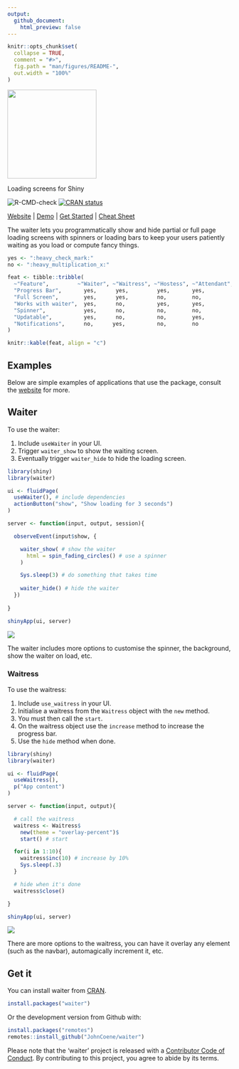 ```yaml
---
output: 
  github_document:
    html_preview: false
---
```


<!-- README.md is generated from README.Rmd. Please edit that file -->

```r
knitr::opts_chunk$set(
  collapse = TRUE,
  comment = "#>",
  fig.path = "man/figures/README-",
  out.width = "100%"
)
```

<div align="center">
<img src="./man/figures/logo.png" height = "200px" />

Loading screens for Shiny

<!-- badges: start -->
![R-CMD-check](https://github.com/JohnCoene/waiter/workflows/R-CMD-check/badge.svg)
[![CRAN status](https://www.r-pkg.org/badges/version/waiter)](https://CRAN.R-project.org/package=waiter)
<!-- badges: end -->

[Website](https://waiter.john-coene.com) | [Demo](https://shiny.john-coene.com/waiter/) | [Get Started](https://waiter.john-coene.com/#/waiter/intro) | [Cheat Sheet](https://waiter.john-coene.com/#/cheatsheet)
</div>

The waiter lets you programmatically show and hide partial or full page loading screens with spinners or loading bars to keep your users patiently waiting as you load or compute fancy things.

```r
yes <- ":heavy_check_mark:"
no <- ":heavy_multiplication_x:"

feat <- tibble::tribble(
  ~"Feature",         ~"Waiter", ~"Waitress", ~"Hostess", ~"Attendant",
  "Progress Bar",       yes,      yes,         yes,       yes,
  "Full Screen",        yes,      yes,         no,        no,
  "Works with waiter",  yes,      no,          yes,       yes,
  "Spinner",            yes,      no,          no,        no,
  "Updatable",          yes,      no,          no,        yes,
  "Notifications",      no,      yes,          no,        no 
)

knitr::kable(feat, align = "c")
```

## Examples

Below are simple examples of applications that use the package, consult the [website](https://waiter.john-coene.com) for more.

## Waiter

To use the waiter:

1. Include `useWaiter` in your UI.
2. Trigger `waiter_show` to show the waiting screen.
3. Eventually trigger `waiter_hide` to hide the loading screen.

```r
library(shiny)
library(waiter)

ui <- fluidPage(
  useWaiter(), # include dependencies
  actionButton("show", "Show loading for 3 seconds")
)

server <- function(input, output, session){

  observeEvent(input$show, {

    waiter_show( # show the waiter
      html = spin_fading_circles() # use a spinner
    )

    Sys.sleep(3) # do something that takes time
    
    waiter_hide() # hide the waiter
  })
  
}

shinyApp(ui, server)
```

![](man/figures//waiter-basic.gif)

The waiter includes more options to customise the spinner, the background, show the waiter on load, etc.

### Waitress

To use the waitress:

1. Include `use_waitress` in your UI.
2. Initialise a waitress from the `Waitress` object with the `new` method.
3. You must then call the `start`.
4. On the waitress object use the `increase` method to increase the progress bar.
5. Use the `hide` method when done.

```r
library(shiny)
library(waiter)

ui <- fluidPage(
  useWaitress(),
  p("App content")
)

server <- function(input, output){

  # call the waitress
  waitress <- Waitress$
    new(theme = "overlay-percent")$
    start() # start

  for(i in 1:10){
    waitress$inc(10) # increase by 10%
    Sys.sleep(.3)
  }

  # hide when it's done
  waitress$close() 

}

shinyApp(ui, server)
```

![](man/figures//waitress-basic.gif)

There are more options to the waitress, you can have it overlay any element (such as the navbar), automagically increment it, etc.

## Get it

You can install waiter from [CRAN](https://CRAN.R-project.org/package=waiter).

```r
install.packages("waiter")
```

Or the development version from Github with:

``` r
install.packages("remotes")
remotes::install_github("JohnCoene/waiter")
```

Please note that the 'waiter' project is released with a [Contributor Code of Conduct](https://waiter.john-coene.com/#/coc). By contributing to this project, you agree to abide by its terms.
